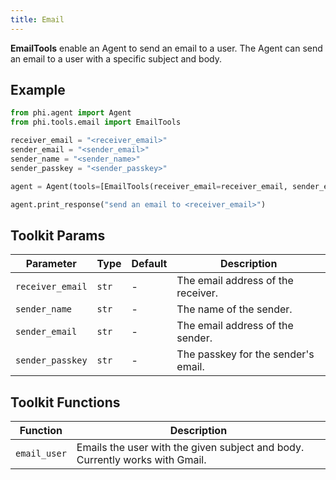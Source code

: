 ```yaml
---
title: Email
---
```


**EmailTools** enable an Agent to send an email to a user. The Agent can send an email to a user with a specific subject and body.

## Example

```python cookbook/tools/email_tools.py
from phi.agent import Agent
from phi.tools.email import EmailTools

receiver_email = "<receiver_email>"
sender_email = "<sender_email>"
sender_name = "<sender_name>"
sender_passkey = "<sender_passkey>"

agent = Agent(tools=[EmailTools(receiver_email=receiver_email, sender_email=sender_email, sender_name=sender_name, sender_passkey=sender_passkey)])

agent.print_response("send an email to <receiver_email>")
```

## Toolkit Params

| Parameter | Type | Default | Description |
|-----------|------|---------|-------------|
| `receiver_email` | `str` | - | The email address of the receiver. |
| `sender_name` | `str` | - | The name of the sender. |
| `sender_email` | `str` | - | The email address of the sender. |
| `sender_passkey` | `str` | - | The passkey for the sender's email. |

## Toolkit Functions

| Function | Description |
|----------|-------------|
| `email_user` | Emails the user with the given subject and body. Currently works with Gmail. |

